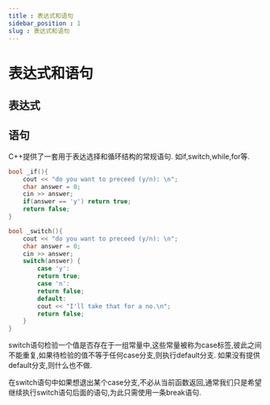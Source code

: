 ```yaml
---
title : 表达式和语句
sidebar_position : 1
slug : 表达式和语句
---
```


# 表达式和语句

## 表达式


## 语句


C++提供了一套用于表达选择和循环结构的常规语句. 如if,switch,while,for等. 
```cpp
bool _if(){
    cout << "do you want to preceed (y/n): \n";
    char answer = 0;
    cin >> answer;
    if(answer == 'y') return true;
    return false;
}

bool _switch(){
    cout << "do you want to preceed (y/n): \n";
    char answer = 0;
    cin >> answer;
    switch(answer) {
        case 'y':
        return true;
        case 'n':
        return false;
        default:
        cout << "I'll take that for a no.\n";
        return false;
    }
}
```
switch语句检验一个值是否存在于一组常量中,这些常量被称为case标签,彼此之间不能重复,如果待检验的值不等于任何case分支,则执行default分支. 如果没有提供default分支,则什么也不做. 

在switch语句中如果想退出某个case分支,不必从当前函数返回,通常我们只是希望继续执行switch语句后面的语句,为此只需使用一条break语句.
```cpp 


```
